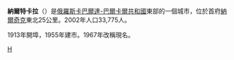 {{coord|43|33|27|N|43|51|3|E|display=title}}
'''納爾特卡拉'''（{{lang-ru|Нарткала́ }}）是[[俄羅斯|俄羅斯]][[卡巴爾達-巴爾卡爾共和國|卡巴爾達-巴爾卡爾共和國]]東部的一個城市，位於首府[[納爾奇克|納爾奇克]]東北25公里。2002年人口33,775人。

1913年開埠，1955年建市。1967年改稱現名。

{{卡巴爾達-巴爾卡爾共和國行政區劃}}

[[Category:卡巴爾達-巴爾卡爾共和國城市|Н]]